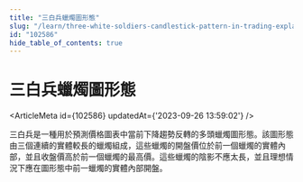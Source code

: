```yaml
---
title: "三白兵蠟燭圖形態"
slug: "/learn/three-white-soldiers-candlestick-pattern-in-trading-explained-102586"
id: "102586"
hide_table_of_contents: true
---
```



# 三白兵蠟燭圖形態

<ArticleMeta id={102586} updatedAt={'2023-09-26 13:59:02'} />
<div className='border-solid border-b border-t-0 my-4 border-[var(--ifm-color-gray-300)]' />

三白兵是一種用於預測價格圖表中當前下降趨勢反轉的多頭蠟燭圖形態。該圖形態由三個連續的實體較長的蠟燭組成，這些蠟燭的開盤價位於前一個蠟燭的實體內部，並且收盤價高於前一個蠟燭的最高價。這些蠟燭的陰影不應太長，並且理想情況下應在圖形態中前一蠟燭的實體內部開盤。
